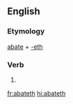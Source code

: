 ==English==

===Etymology===
[[abate]] + [[-eth]]

===Verb===
{{head|en|verb form}}

# {{en-archaic third-person singular of|abate}}

[[fr:abateth]]
[[hi:abateth]]